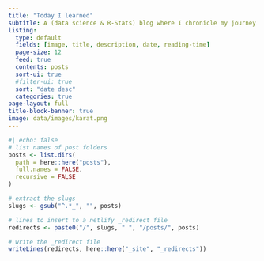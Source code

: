 ```yaml
---
title: "Today I learned"
subtitle: A (data science & R-Stats) blog where I chronicle my journey learning new things.
listing:
  type: default
  fields: [image, title, description, date, reading-time]
  page-size: 12
  feed: true
  contents: posts
  sort-ui: true
  #filter-ui: true
  sort: "date desc"
  categories: true
page-layout: full
title-block-banner: true
image: data/images/karat.png
---
```


<style>
#title-block-header {
    margin-block-end: -2rem;
    position: relative;
    margin-top: -1px;
    }
</style>

```r
#| echo: false
# list names of post folders
posts <- list.dirs(
  path = here::here("posts"),
  full.names = FALSE,
  recursive = FALSE
)

# extract the slugs
slugs <- gsub("^.*_", "", posts)

# lines to insert to a netlify _redirect file
redirects <- paste0("/", slugs, " ", "/posts/", posts)

# write the _redirect file
writeLines(redirects, here::here("_site", "_redirects"))
```
